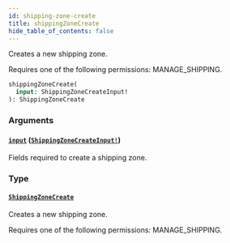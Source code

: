 ```yaml
---
id: shipping-zone-create
title: shippingZoneCreate
hide_table_of_contents: false
---
```


Creates a new shipping zone.

Requires one of the following permissions: MANAGE_SHIPPING.

```graphql
shippingZoneCreate(
  input: ShippingZoneCreateInput!
): ShippingZoneCreate
```

### Arguments

#### [`input`](#) ([`ShippingZoneCreateInput!`](../../../developer/api-reference/inputs/shipping-zone-create-input))

Fields required to create a shipping zone.

### Type

#### [`ShippingZoneCreate`](../../../developer/api-reference/objects/shipping-zone-create)

Creates a new shipping zone.

Requires one of the following permissions: MANAGE_SHIPPING.
